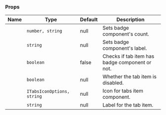 
### Props

| Name | Type | Default | Description |
| ---- | ---- | ------- | ----------- |
| <TkBadge label="badgeCount" variant="primary" size="large" type="filledlight"/> | <code>number, string</code> | null | Sets badge component's count. |
| <TkBadge label="badgeLabel" variant="primary" size="large" type="filledlight"/> | <code>string</code> | null | Sets badge component's label. |
| <TkBadge label="badged" variant="primary" size="large" type="filledlight"/> | <code>boolean</code> | false | Checks if tab item has badge component or not. |
| <TkBadge label="disabled" variant="primary" size="large" type="filledlight"/> | <code>boolean</code> | null | Whether the tab item is disabled. |
| <TkBadge label="icon" variant="primary" size="large" type="filledlight"/> | <code>ITabsIconOptions, string</code> | null | Icon for tabs item component. |
| <TkBadge label="label" variant="primary" size="large" type="filledlight"/> | <code>string</code> | null | Label for the tab item. |
